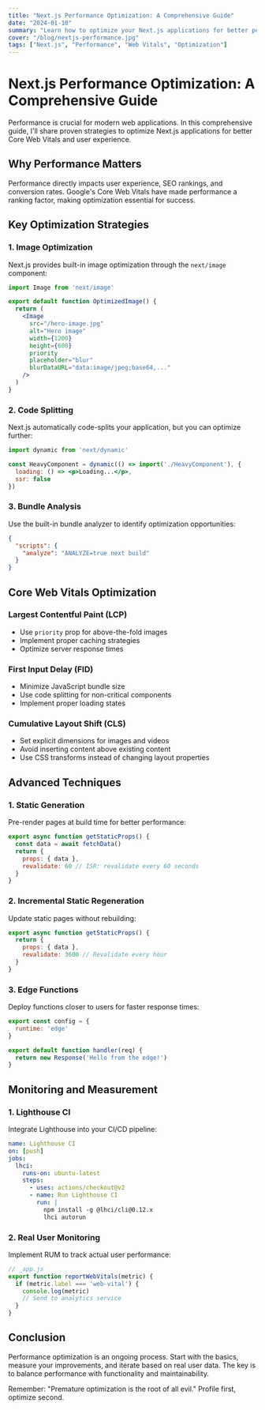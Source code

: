 ```yaml
---
title: "Next.js Performance Optimization: A Comprehensive Guide"
date: "2024-01-10"
summary: "Learn how to optimize your Next.js applications for better performance, Core Web Vitals, and user experience."
cover: "/blog/nextjs-performance.jpg"
tags: ["Next.js", "Performance", "Web Vitals", "Optimization"]
---
```


# Next.js Performance Optimization: A Comprehensive Guide

Performance is crucial for modern web applications. In this comprehensive guide, I'll share proven strategies to optimize Next.js applications for better Core Web Vitals and user experience.

## Why Performance Matters

Performance directly impacts user experience, SEO rankings, and conversion rates. Google's Core Web Vitals have made performance a ranking factor, making optimization essential for success.

## Key Optimization Strategies

### 1. Image Optimization

Next.js provides built-in image optimization through the `next/image` component:

```jsx
import Image from 'next/image'

export default function OptimizedImage() {
  return (
    <Image
      src="/hero-image.jpg"
      alt="Hero image"
      width={1200}
      height={600}
      priority
      placeholder="blur"
      blurDataURL="data:image/jpeg;base64,..."
    />
  )
}
```

### 2. Code Splitting

Next.js automatically code-splits your application, but you can optimize further:

```jsx
import dynamic from 'next/dynamic'

const HeavyComponent = dynamic(() => import('./HeavyComponent'), {
  loading: () => <p>Loading...</p>,
  ssr: false
})
```

### 3. Bundle Analysis

Use the built-in bundle analyzer to identify optimization opportunities:

```json
{
  "scripts": {
    "analyze": "ANALYZE=true next build"
  }
}
```

## Core Web Vitals Optimization

### Largest Contentful Paint (LCP)

- Use `priority` prop for above-the-fold images
- Implement proper caching strategies
- Optimize server response times

### First Input Delay (FID)

- Minimize JavaScript bundle size
- Use code splitting for non-critical components
- Implement proper loading states

### Cumulative Layout Shift (CLS)

- Set explicit dimensions for images and videos
- Avoid inserting content above existing content
- Use CSS transforms instead of changing layout properties

## Advanced Techniques

### 1. Static Generation

Pre-render pages at build time for better performance:

```jsx
export async function getStaticProps() {
  const data = await fetchData()
  return {
    props: { data },
    revalidate: 60 // ISR: revalidate every 60 seconds
  }
}
```

### 2. Incremental Static Regeneration

Update static pages without rebuilding:

```jsx
export async function getStaticProps() {
  return {
    props: { data },
    revalidate: 3600 // Revalidate every hour
  }
}
```

### 3. Edge Functions

Deploy functions closer to users for faster response times:

```jsx
export const config = {
  runtime: 'edge'
}

export default function handler(req) {
  return new Response('Hello from the edge!')
}
```

## Monitoring and Measurement

### 1. Lighthouse CI

Integrate Lighthouse into your CI/CD pipeline:

```yaml
name: Lighthouse CI
on: [push]
jobs:
  lhci:
    runs-on: ubuntu-latest
    steps:
      - uses: actions/checkout@v2
      - name: Run Lighthouse CI
        run: |
          npm install -g @lhci/cli@0.12.x
          lhci autorun
```

### 2. Real User Monitoring

Implement RUM to track actual user performance:

```jsx
// _app.js
export function reportWebVitals(metric) {
  if (metric.label === 'web-vital') {
    console.log(metric)
    // Send to analytics service
  }
}
```

## Conclusion

Performance optimization is an ongoing process. Start with the basics, measure your improvements, and iterate based on real user data. The key is to balance performance with functionality and maintainability.

Remember: "Premature optimization is the root of all evil." Profile first, optimize second. 